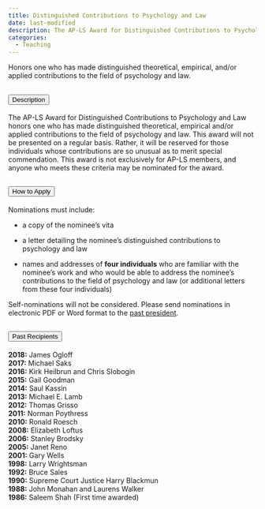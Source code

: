 ```yaml
---
title: Distinguished Contributions to Psychology and Law
date: last-modified
description: The AP-LS Award for Distinguished Contributions to Psychology and Law honors one who has made distinguished theoretical, empirical and/or applied contributions to the field of psychology and law. This award will not be presented on a regular basis. Rather, it will be reserved for those individuals whose contributions are so unusual as to merit special commendation. The annual nomination deadline is ongoing.
categories: 
  - Teaching
---
```


Honors one who has made distinguished theoretical, empirical, and/or applied contributions to the field of psychology and law.


```{=html}

    <!-- Description -->

<div class="accordion" id="accordionExample">
  <div class="accordion-item">
    <h2 class="accordion-header" id="headingOne">
      <button class="accordion-button" type="button" data-bs-toggle="collapse" data-bs-target="#collapseOne" aria-expanded="true" aria-controls="collapseOne">
        Description
      </button>
    </h2>
    <div id="collapseOne" class="accordion-collapse collapse show" aria-labelledby="headingOne" data-bs-parent="#accordionExample" style="">
      <div class="accordion-body">
        <p>The AP-LS Award for Distinguished Contributions to Psychology and Law honors one who has made distinguished theoretical, empirical and/or applied contributions to the field of psychology and law. This award will not be presented on a regular basis. Rather, it will be reserved for those individuals whose contributions are so unusual as to merit special commendation. This award is not exclusively for AP-LS members, and anyone who meets these criteria may be nominated for the award.

</p>

      </div>
    </div>
  </div>
  
      <!-- How to Apply info -->

  <div class="accordion-item">
    <h2 class="accordion-header" id="headingTwo">
      <button class="accordion-button collapsed" type="button" data-bs-toggle="collapse" data-bs-target="#collapseTwo" aria-expanded="false" aria-controls="collapseTwo">
        How to Apply
      </button>
    </h2>
    <div id="collapseTwo" class="accordion-collapse collapse" aria-labelledby="headingTwo" data-bs-parent="#accordionExample" style="">
      <div class="accordion-body">
      <p>Nominations must include:
</p>

<ul style="margin-left: 5px;">
<li><p> a copy of the nominee’s vita</li></p>
<li><p> a letter detailing the nominee’s distinguished contributions to psychology and law
</li></p>
<li><p> names and addresses of <strong>four individuals</strong> who are familiar with the nominee’s work and who would be able to address the nominee’s contributions to the field of psychology and law (or additional letters from these four individuals)
</li></p>
</ul>
<p> Self-nominations will not be considered. Please send nominations in electronic PDF or Word format to the <a href="https://www.apadivisions.org/division-41/leadership/executive-committee">past president</a>.

 </div>
    </div>
  </div>
  <div class="accordion-item">
    <h2 class="accordion-header" id="headingThree">
      <button class="accordion-button collapsed" type="button" data-bs-toggle="collapse" data-bs-target="#collapseThree" aria-expanded="false" aria-controls="collapseThree">
       Past Recipients
      </button>
    </h2>
    <div id="collapseThree" class="accordion-collapse collapse" aria-labelledby="headingThree" data-bs-parent="#accordionExample" style="">
      <div class="accordion-body">
      
      <strong>2018:</strong> James Ogloff <br>
      <strong>2017:</strong> Michael Saks <br>
      <strong>2016:</strong> Kirk Heilbrun and Chris Slobogin <br>
      <strong>2015:</strong> Gail Goodman <br>
      <strong>2014:</strong> Saul Kassin <br>
      <strong>2013:</strong> Michael E. Lamb <br>
      <strong>2012:</strong> Thomas Grisso <br>
      <strong>2011:</strong> Norman Poythress <br>
      <strong>2010:</strong> Ronald Roesch <br>
      <strong>2008:</strong> Elizabeth Loftus <br>
      <strong>2006:</strong> Stanley Brodsky <br>
      <strong>2005:</strong> Janet Reno <br>
      <strong>2001:</strong> Gary Wells <br>
      <strong>1998:</strong> Larry Wrightsman <br>
      <strong>1992:</strong> Bruce Sales <br>
      <strong>1990:</strong> Supreme Court Justice Harry Blackmun <br>
      <strong>1988:</strong> John Monahan and Laurens Walker <br>
      <strong>1986:</strong> Saleem Shah (First time awarded)
      
      
```